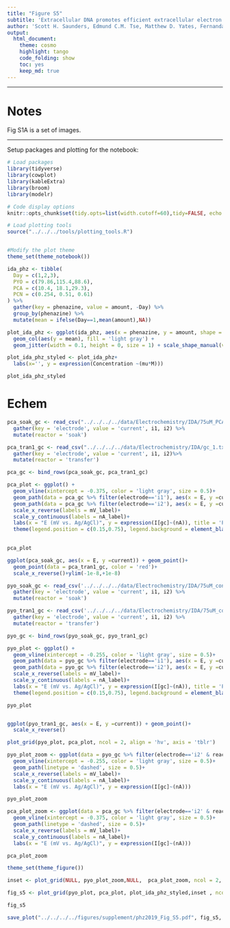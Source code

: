 ```yaml
---
title: "Figure S5"
subtitle: 'Extracellular DNA promotes efficient extracellular electron transfer by pyocyanin in *Pseudomonas aeruginosa* biofilms.'
author: 'Scott H. Saunders, Edmund C.M. Tse, Matthew D. Yates, Fernanda Jiménez-Otero, Jacqueline K. Barton, Leonard M. Tender and Dianne K. Newman'
output:
  html_document:
    theme: cosmo
    highlight: tango
    code_folding: show
    toc: yes
    keep_md: true
---
```


--------

# Notes

Fig S1A is a set of images.

----

Setup packages and plotting for the notebook:

```r
# Load packages
library(tidyverse)
library(cowplot)
library(kableExtra)
library(broom)
library(modelr)

# Code display options
knitr::opts_chunk$set(tidy.opts=list(width.cutoff=60),tidy=FALSE, echo = TRUE, message=FALSE, warning=FALSE, fig.align="center", fig.retina = 2)

# Load plotting tools
source("../../../tools/plotting_tools.R")


#Modify the plot theme
theme_set(theme_notebook())
```


```r
ida_phz <- tibble(
  Day = c(1,2,3),
  PYO = c(79.86,115.4,88.6),
  PCA = c(10.4, 18.1,29.3),
  PCN = c(0.254, 0.51, 0.61)
) %>% 
  gather(key = phenazine, value = amount, -Day) %>% 
  group_by(phenazine) %>% 
  mutate(mean = ifelse(Day==1,mean(amount),NA))

plot_ida_phz <- ggplot(ida_phz, aes(x = phenazine, y = amount, shape = factor(Day))) + 
  geom_col(aes(y = mean), fill = 'light gray') + 
  geom_jitter(width = 0.1, height = 0, size = 1) + scale_shape_manual(values = c(21,22,23), guide = F)

plot_ida_phz_styled <- plot_ida_phz+
  labs(x='', y = expression(Concentration ~(mu*M)))

plot_ida_phz_styled
````

# Echem

```r
pca_soak_gc <- read_csv("../../../../data/Electrochemistry/IDA/75uM_PCA_dPHZstar_GC_1.txt", skip = 21, col_names = c('E','i1','i2')) %>% 
  gather(key = 'electrode', value = 'current', i1, i2) %>% 
  mutate(reactor = 'soak')

pca_tran1_gc <- read_csv("../../../../data/Electrochemistry/IDA/gc_1.txt", skip = 21, col_names = c('E','i1','i2')) %>% 
  gather(key = 'electrode', value = 'current', i1, i2)%>% 
  mutate(reactor = 'transfer')

pca_gc <- bind_rows(pca_soak_gc, pca_tran1_gc)

pca_plot <- ggplot() + 
  geom_vline(xintercept = -0.375, color = 'light gray', size = 0.5)+
  geom_path(data = pca_gc %>% filter(electrode=='i1'), aes(x = E, y =current, linetype = reactor), size = 0.5)+
  geom_path(data = pca_gc %>% filter(electrode=='i2'), aes(x = E, y =current, linetype = reactor), size = 0.5)+
  scale_x_reverse(labels = mV_label)+
  scale_y_continuous(labels = nA_label)+
  labs(x = "E (mV vs. Ag/AgCl)", y = expression(I[gc]~(nA)), title = 'PCA')+
  theme(legend.position = c(0.15,0.75), legend.background = element_blank(),  plot.title = element_text(hjust = 0.5))
  

pca_plot

ggplot(pca_soak_gc, aes(x = E, y =current)) + geom_point()+
  geom_point(data = pca_tran1_gc, color = 'red')+
  scale_x_reverse()+ylim(-1e-8,+1e-8)
```

```r
pyo_soak_gc <- read_csv('../../../../data/Electrochemistry/IDA/75uM_control_soak_3_GC_1.txt',skip = 21, col_names = c('E','i1','i2')) %>% 
  gather(key = 'electrode', value = 'current', i1, i2) %>% 
  mutate(reactor = 'soak')

pyo_tran1_gc <- read_csv('../../../../data/Electrochemistry/IDA/75uM_control_transfer_3_GC_1.txt',skip = 21, col_names = c('E','i1','i2')) %>% 
  gather(key = 'electrode', value = 'current', i1, i2) %>% 
  mutate(reactor = 'transfer')

pyo_gc <- bind_rows(pyo_soak_gc, pyo_tran1_gc)

pyo_plot <- ggplot() + 
  geom_vline(xintercept = -0.255, color = 'light gray', size = 0.5)+
  geom_path(data = pyo_gc %>% filter(electrode=='i1'), aes(x = E, y =current, linetype = reactor), size = 0.5)+
  geom_path(data = pyo_gc %>% filter(electrode=='i2'), aes(x = E, y =current, linetype = reactor), size = 0.5)+
  scale_x_reverse(labels = mV_label)+
  scale_y_continuous(labels = nA_label)+
  labs(x = "E (mV vs. Ag/AgCl)", y = expression(I[gc]~(nA)), title = 'PYO')+
  theme(legend.position = c(0.15,0.75), legend.background = element_blank(), plot.title = element_text(hjust = 0.5)) 

pyo_plot


ggplot(pyo_tran1_gc, aes(x = E, y =current)) + geom_point()+
  scale_x_reverse()
```

```r
plot_grid(pyo_plot, pca_plot, ncol = 2, align = 'hv', axis = 'tblr')
```

```r
pyo_plot_zoom <- ggplot(data = pyo_gc %>% filter(electrode=='i2' & reactor=='transfer'), aes(x = E, y =current)) + 
  geom_vline(xintercept = -0.255, color = 'light gray', size = 0.5)+
  geom_path(linetype = 'dashed', size = 0.5)+
  scale_x_reverse(labels = mV_label)+
  scale_y_continuous(labels = nA_label)+
  labs(x = "E (mV vs. Ag/AgCl)", y = expression(I[gc]~(nA)))

pyo_plot_zoom

pca_plot_zoom <- ggplot(data = pca_gc %>% filter(electrode=='i2' & reactor=='transfer'), aes(x = E, y =current)) + 
  geom_vline(xintercept = -0.375, color = 'light gray', size = 0.5)+
  geom_path(linetype = 'dashed', size = 0.5)+
  scale_x_reverse(labels = mV_label)+
  scale_y_continuous(labels = nA_label)+
  labs(x = "E (mV vs. Ag/AgCl)", y = expression(I[gc]~(nA)))

pca_plot_zoom
```

```r
theme_set(theme_figure())

inset <- plot_grid(NULL, pyo_plot_zoom,NULL,  pca_plot_zoom, ncol = 2, align = 'hv', axis = 'tblr', rel_widths = c(0.2,1))

fig_s5 <- plot_grid(pyo_plot, pca_plot, plot_ida_phz_styled,inset , ncol = 3, align = 'hv', axis = 'tblr', labels = 'AUTO', label_size = 12, scale = 0.95, rel_heights = c(1,1.25))

fig_s5

save_plot("../../../../figures/supplement/phz2019_Fig_S5.pdf", fig_s5, base_width = 7, base_height = 4.5)
```